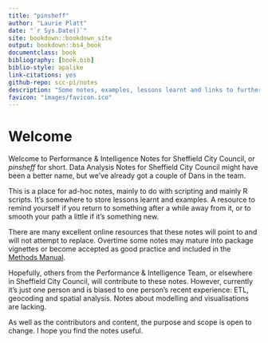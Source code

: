 ```yaml
---
title: "pinsheff"
author: "Laurie Platt"
date: "`r Sys.Date()`"
site: bookdown::bookdown_site
output: bookdown::bs4_book
documentclass: book
bibliography: [book.bib]
biblio-style: apalike
link-citations: yes
github-repo: scc-pi/notes
description: "Some notes, examples, lessons learnt and links to further resources."
favicon: "images/favicon.ico"
---
```


# Welcome {.unnumbered}

Welcome to Performance & Intelligence Notes for Sheffield City Council, or *pinsheff* for short. Data Analysis Notes for Sheffield City Council might have been a better name, but we've already got a couple of Dans in the team.

This is a place for ad-hoc notes, mainly to do with scripting and mainly R scripts. It's somewhere to store lessons learnt and examples. A resource to remind yourself if you return to something after a while away from it, or to smooth your path a little if it's something new.

There are many excellent online resources that these notes will point to and will not attempt to replace. Overtime some notes may mature into package vignettes or become accepted as good practice and included in the [Methods Manual](https://scc-pi.github.io/methods-manual/).

Hopefully, others from the Performance & Intelligence Team, or elsewhere in Sheffield City Council, will contribute to these notes. However, currently it's just one person and is biased to one person's recent experience: ETL, geocoding and spatial analysis. Notes about modelling and visualisations are lacking.

As well as the contributors and content, the purpose and scope is open to change. I hope you find the notes useful.